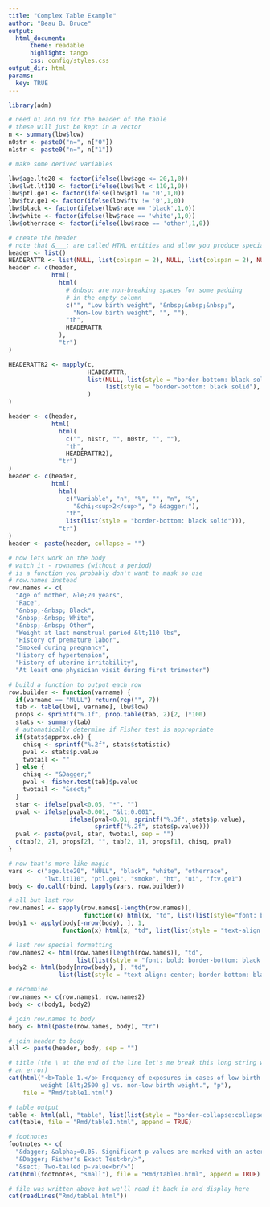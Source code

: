 ```yaml
---
title: "Complex Table Example"
author: "Beau B. Bruce"
output: 
  html_document:
      theme: readable
      highlight: tango
      css: config/styles.css
output_dir: html
params:
  key: TRUE
---
```


```r
library(adm)

# need n1 and n0 for the header of the table
# these will just be kept in a vector
n <- summary(lbw$low)
n0str <- paste0("n=", n["0"])
n1str <- paste0("n=", n["1"])

# make some derived variables

lbw$age.lte20 <- factor(ifelse(lbw$age <= 20,1,0))
lbw$lwt.lt110 <- factor(ifelse(lbw$lwt < 110,1,0))
lbw$ptl.ge1 <- factor(ifelse(lbw$ptl != '0',1,0))
lbw$ftv.ge1 <- factor(ifelse(lbw$ftv != '0',1,0))
lbw$black <- factor(ifelse(lbw$race == 'black',1,0))
lbw$white <- factor(ifelse(lbw$race == 'white',1,0))
lbw$otherrace <- factor(ifelse(lbw$race == 'other',1,0))

# create the header
# note that &___; are called HTML entities and allow you produce special characters
header <- list()
HEADERATTR <- list(NULL, list(colspan = 2), NULL, list(colspan = 2), NULL, NULL)
header <- c(header, 
            html(
              html(
                # &nbsp; are non-breaking spaces for some padding
                # in the empty column
                c("", "Low birth weight", "&nbsp;&nbsp;&nbsp;", 
                  "Non-low birth weight", "", ""), 
                "th", 
                HEADERATTR
              ), 
              "tr")
)

HEADERATTR2 <- mapply(c, 
                      HEADERATTR, 
                      list(NULL, list(style = "border-bottom: black solid"), NULL, 
                           list(style = "border-bottom: black solid"), NULL, NULL
                      )
)

header <- c(header, 
            html(
              html(
                c("", n1str, "", n0str, "", ""), 
                "th", 
                HEADERATTR2), 
              "tr")
)
header <- c(header, 
            html(
              html(
                c("Variable", "n", "%", "", "n", "%", 
                  "&chi;<sup>2</sup>", "p &dagger;"), 
                "th", 
                list(list(style = "border-bottom: black solid"))), 
              "tr")
)
header <- paste(header, collapse = "")

# now lets work on the body
# watch it - rownames (without a period)
# is a function you probably don't want to mask so use
# row.names instead
row.names <- c(
  "Age of mother, &le;20 years", 
  "Race", 
  "&nbsp;-&nbsp; Black", 
  "&nbsp;-&nbsp; White", 
  "&nbsp;-&nbsp; Other", 
  "Weight at last menstrual period &lt;110 lbs", 
  "History of premature labor", 
  "Smoked during pregnancy", 
  "History of hypertension", 
  "History of uterine irritability", 
  "At least one physician visit during first trimester")

# build a function to output each row
row.builder <- function(varname) {
  if(varname == "NULL") return(rep("", 7))
  tab <- table(lbw[, varname], lbw$low)
  props <- sprintf("%.1f", prop.table(tab, 2)[2, ]*100)
  stats <- summary(tab)
  # automatically determine if Fisher test is appropriate
  if(stats$approx.ok) {
    chisq <- sprintf("%.2f", stats$statistic)
    pval <- stats$p.value
    twotail <- ""
  } else {
    chisq <- "&Dagger;"
    pval <- fisher.test(tab)$p.value
    twotail <- "&sect;"
  }
  star <- ifelse(pval<0.05, "*", "")
  pval <- ifelse(pval<0.001, "&lt;0.001", 
                 ifelse(pval<0.01, sprintf("%.3f", stats$p.value), 
                        sprintf("%.2f", stats$p.value)))
  pval <- paste(pval, star, twotail, sep = "")
  c(tab[2, 2], props[2], "", tab[2, 1], props[1], chisq, pval)
}

# now that's more like magic
vars <- c("age.lte20", "NULL", "black", "white", "otherrace", 
          "lwt.lt110", "ptl.ge1", "smoke", "ht", "ui", "ftv.ge1")
body <- do.call(rbind, lapply(vars, row.builder))

# all but last row
row.names1 <- sapply(row.names[-length(row.names)], 
                     function(x) html(x, "td", list(list(style="font: bold"))))
body1 <- apply(body[-nrow(body), ], 1, 
               function(x) html(x, "td", list(list(style = "text-align: center"))))

# last row special formatting
row.names2 <- html(row.names[length(row.names)], "td", 
                   list(list(style = "font: bold; border-bottom: black solid")))
body2 <- html(body[nrow(body), ], "td", 
              list(list(style = "text-align: center; border-bottom: black solid")))

# recombine
row.names <- c(row.names1, row.names2)
body <- c(body1, body2)

# join row.names to body
body <- html(paste(row.names, body), "tr")

# join header to body
all <- paste(header, body, sep = "")

# title (the \ at the end of the line let's me break this long string without
# an error)
cat(html("<b>Table 1.</b> Frequency of exposures in cases of low birth \
         weight (&lt;2500 g) vs. non-low birth weight.", "p"), 
    file = "Rmd/table1.html")

# table output
table <- html(all, "table", list(list(style = "border-collapse:collapse")))
cat(table, file = "Rmd/table1.html", append = TRUE)

# footnotes
footnotes <- c(
  "&dagger; &alpha;=0.05. Significant p-values are marked with an asterisk (*).<br/>", 
  "&Dagger; Fisher's Exact Test<br/>", 
  "&sect; Two-tailed p-value<br/>")
cat(html(footnotes, "small"), file = "Rmd/table1.html", append = TRUE)

# file was written above but we'll read it back in and display here
cat(readLines("Rmd/table1.html"))
```
